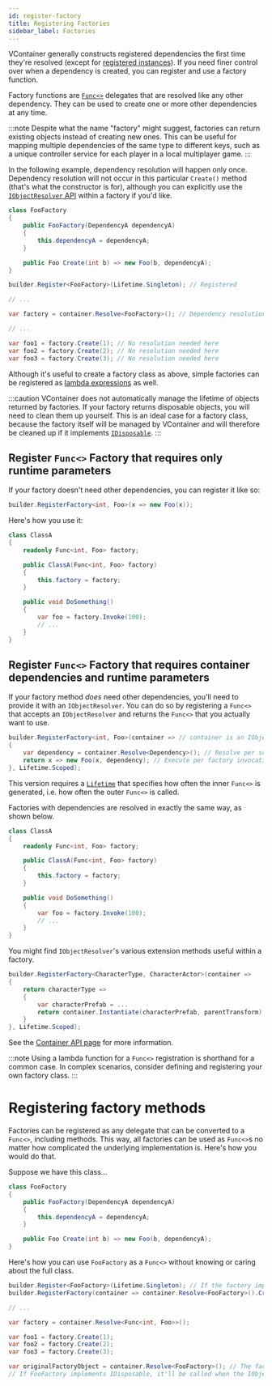 ```yaml
---
id: register-factory
title: Registering Factories
sidebar_label: Factories
---
```


VContainer generally constructs registered dependencies the first time they're resolved (except for [registered instances](../register-type#register-instance)). If you need finer control over when a dependency is created, you can register and use a factory function.

Factory functions are [`Func<>`](https://docs.microsoft.com/en-us/dotnet/api/system.func-1) delegates that are resolved like any other dependency. They can be used to create one or more other dependencies at any time.

:::note
Despite what the name "factory" might suggest, factories can return existing objects instead of creating new ones. This can be useful for mapping multiple dependencies of the same type to different keys, such as a unique controller service for each player in a local multiplayer game.
:::

In the following example, dependency resolution will happen only once. Dependency resolution will not occur in this particular `Create()` method (that's what the constructor is for), although you can explicitly use the [`IObjectResolver` API](../resolving/container-api) within a factory if you'd like.


```csharp
class FooFactory
{
    public FooFactory(DependencyA dependencyA)
    {
        this.dependencyA = dependencyA;
    }

    public Foo Create(int b) => new Foo(b, dependencyA);
}
```

```csharp
builder.Register<FooFactory>(Lifetime.Singleton); // Registered

// ...

var factory = container.Resolve<FooFactory>(); // Dependency resolution occurs

// ...

var foo1 = factory.Create(1); // No resolution needed here
var foo2 = factory.Create(2); // No resolution needed here
var foo3 = factory.Create(3); // No resolution needed here
```

Although it's useful to create a factory class as above, simple factories can be registered as [lambda expressions](https://docs.microsoft.com/en-us/dotnet/csharp/language-reference/operators/lambda-expressions) as well.

:::caution
VContainer does not automatically manage the lifetime of objects returned by factories. If your factory returns disposable objects, you will need to clean them up yourself. This is an ideal case for a factory class, because the factory itself will be managed by VContainer and will therefore be cleaned up if it implements [`IDisposable`](https://docs.microsoft.com/en-us/dotnet/api/system.idisposable).
:::

## Register `Func<>` Factory that requires only runtime parameters

If your factory doesn't need other dependencies, you can register it like so:

```csharp
builder.RegisterFactory<int, Foo>(x => new Foo(x));
```

Here's how you use it:

```csharp
class ClassA
{
    readonly Func<int, Foo> factory;

    public ClassA(Func<int, Foo> factory)
    {
        this.factory = factory;
    }

    public void DoSomething()
    {
        var foo = factory.Invoke(100);
        // ...
    }
}
```

## Register `Func<>` Factory that requires container dependencies and runtime parameters

If your factory method *does* need other dependencies, you'll need to provide it with an `IObjectResolver`. You can do so by registering a `Func<>` that accepts an `IObjectResolver` and returns the `Func<>` that you actually want to use.

```csharp
builder.RegisterFactory<int, Foo>(container => // container is an IObjectResolver
{
    var dependency = container.Resolve<Dependency>(); // Resolve per scope
    return x => new Foo(x, dependency); // Execute per factory invocation
}, Lifetime.Scoped);
```

This version requires a [`Lifetime`](../scoping/lifetime-overview) that specifies how often the inner `Func<>` is generated, i.e. how often the outer `Func<>` is called.

Factories with dependencies are resolved in exactly the same way, as shown below.

```csharp
class ClassA
{
    readonly Func<int, Foo> factory;

    public ClassA(Func<int, Foo> factory)
    {
        this.factory = factory;
    }

    public void DoSomething()
    {
        var foo = factory.Invoke(100);
        // ...
    }
}
```

You might find `IObjectResolver`'s various extension methods useful within a factory.

```csharp
builder.RegisterFactory<CharacterType, CharacterActor>(container =>
{
    return characterType =>
    {
        var characterPrefab = ...
        return container.Instantiate(characterPrefab, parentTransform);
    }
}, Lifetime.Scoped);
```

See the [Container API page](../resolving/container-api) for more information.

:::note
Using a lambda function for a `Func<>` registration is shorthand for a common case. In complex scenarios, consider defining and registering your own factory class.
:::

# Registering factory methods

Factories can be registered as any delegate that can be converted to a `Func<>`, including methods. This way, all factories can be used as `Func<>`s no matter how complicated the underlying implementation is. Here's how you would do that.

Suppose we have this class...

```csharp
class FooFactory
{
    public FooFactory(DependencyA dependencyA)
    {
        this.dependencyA = dependencyA;
    }

    public Foo Create(int b) => new Foo(b, dependencyA);
}
```

Here's how you can use `FooFactory` as a `Func<>` without knowing or caring about the full class.

```csharp
builder.Register<FooFactory>(Lifetime.Singleton); // If the factory implements IDisposable, add ".As<IDisposable>()" at the end.
builder.RegisterFactory(container => container.Resolve<FooFactory>().Create, Lifetime.Singleton);

// ...

var factory = container.Resolve<Func<int, Foo>>();

var foo1 = factory.Create(1);
var foo2 = factory.Create(2);
var foo3 = factory.Create(3);

var originalFactoryObject = container.Resolve<FooFactory>(); // The factory object is there if you need it.
// If FooFactory implements IDisposable, it'll be called when the IObjectResolver is disposed.
```
